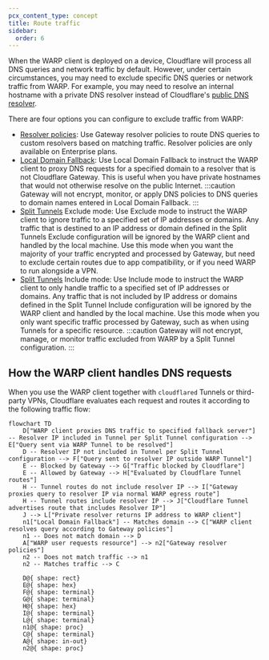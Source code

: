 ```yaml
---
pcx_content_type: concept
title: Route traffic
sidebar:
  order: 6
---
```


When the WARP client is deployed on a device, Cloudflare will process all DNS queries and network traffic by default. However, under certain circumstances, you may need to exclude specific DNS queries or network traffic from WARP. For example, you may need to resolve an internal hostname with a private DNS resolver instead of Cloudflare's [public DNS resolver](/1.1.1.1).

There are four options you can configure to exclude traffic from WARP:

- [Resolver policies](/cloudflare-one/policies/gateway/resolver-policies/): Use Gateway resolver policies to route DNS queries to custom resolvers based on matching traffic. Resolver policies are only available on Enterprise plans.
- [Local Domain Fallback](/cloudflare-one/connections/connect-devices/warp/configure-warp/route-traffic/local-domains/): Use Local Domain Fallback to instruct the WARP client to proxy DNS requests for a specified domain to a resolver that is not Cloudflare Gateway. This is useful when you have private hostnames that would not otherwise resolve on the public Internet.
  :::caution
  Gateway will not encrypt, monitor, or apply DNS policies to DNS queries to domain names entered in Local Domain Fallback.
  :::
- [Split Tunnels](/cloudflare-one/connections/connect-devices/warp/configure-warp/route-traffic/split-tunnels/) Exclude mode: Use Exclude mode to instruct the WARP client to ignore traffic to a specified set of IP addresses or domains. Any traffic that is destined to an IP address or domain defined in the Split Tunnels Exclude configuration will be ignored by the WARP client and handled by the local machine. Use this mode when you want the majority of your traffic encrypted and processed by Gateway, but need to exclude certain routes due to app compatibility, or if you need WARP to run alongside a VPN.
- [Split Tunnels](/cloudflare-one/connections/connect-devices/warp/configure-warp/route-traffic/split-tunnels/) Include mode: Use Include mode to instruct the WARP client to only handle traffic to a specified set of IP addresses or domains. Any traffic that is not included by IP address or domains defined in the Split Tunnel Include configuration will be ignored by the WARP client and handled by the local machine. Use this mode when you only want specific traffic processed by Gateway, such as when using Tunnels for a specific resource.
  :::caution
  Gateway will not encrypt, manage, or monitor traffic excluded from WARP by a Split Tunnel configuration.
  :::

## How the WARP client handles DNS requests

When you use the WARP client together with `cloudflared` Tunnels or third-party VPNs, Cloudflare evaluates each request and routes it according to the following traffic flow:

```mermaid
flowchart TD
    D["WARP client proxies DNS traffic to specified fallback server"] -- Resolver IP included in Tunnel per Split Tunnel configuration --> E["Query sent via WARP Tunnel to be resolved"]
    D -- Resolver IP not included in Tunnel per Split Tunnel configuration --> F["Query sent to resolver IP outside WARP Tunnel"]
    E -- Blocked by Gateway --> G["Traffic blocked by Cloudflare"]
    E -- Allowed by Gateway --> H["Evaluated by Cloudflare Tunnel routes"]
    H -- Tunnel routes do not include resolver IP --> I["Gateway proxies query to resolver IP via normal WARP egress route"]
    H -- Tunnel routes include resolver IP --> J["Cloudflare Tunnel advertises route that includes Resolver IP"]
    J --> L["Private resolver returns IP address to WARP client"]
    n1["Local Domain Fallback"] -- Matches domain --> C["WARP client resolves query according to Gateway policies"]
    n1 -- Does not match domain --> D
    A["WARP user requests resource"] --> n2["Gateway resolver policies"]
    n2 -- Does not match traffic --> n1
    n2 -- Matches traffic --> C

    D@{ shape: rect}
    E@{ shape: hex}
    F@{ shape: terminal}
    G@{ shape: terminal}
    H@{ shape: hex}
    I@{ shape: terminal}
    L@{ shape: terminal}
    n1@{ shape: proc}
    C@{ shape: terminal}
    A@{ shape: in-out}
    n2@{ shape: proc}
```
